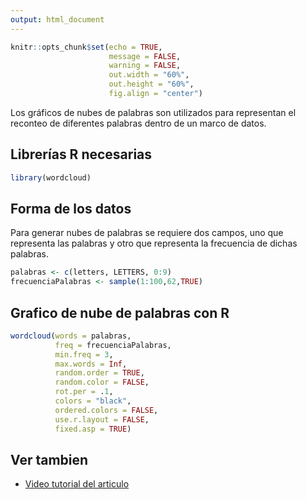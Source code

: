 ```yaml
---
output: html_document
---
```


<div class="my-post-main-container">

<!-- ################  CONFIGURACIONES ###################### -->

```r
knitr::opts_chunk$set(echo = TRUE,
                      message = FALSE,
                      warning = FALSE,
                      out.width = "60%",
                      out.height = "60%",
                      fig.align = "center")

```

<!-- ######################################################## -->

Los gráficos de nubes de palabras son utilizados para representan el reconteo de diferentes palabras dentro de un marco de datos.

## Librerías R necesarias

```r
library(wordcloud)
```

## Forma de los datos

Para generar nubes de palabras se requiere dos campos, uno que representa las palabras y otro que representa la frecuencia de dichas palabras.

```r
palabras <- c(letters, LETTERS, 0:9)
frecuenciaPalabras <- sample(1:100,62,TRUE)
```

## Grafico de nube de palabras con R

```r
wordcloud(words = palabras,
          freq = frecuenciaPalabras,
          min.freq = 3,
          max.words = Inf,
          random.order = TRUE,
          random.color = FALSE,
          rot.per = .1,
          colors = "black",
          ordered.colors = FALSE,
          use.r.layout = FALSE,
          fixed.asp = TRUE)

```


## Ver tambien

- [Video tutorial del articulo](https://youtu.be/zbExa6flNXE)

</div>